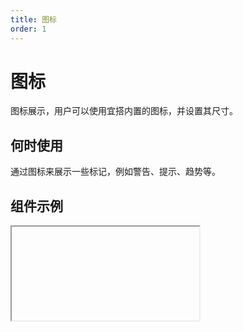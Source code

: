 ```yaml
---
title: 图标
order: 1
---
```


# 图标

图标展示，用户可以使用宜搭内置的图标，并设置其尺寸。

## 何时使用

通过图标来展示一些标记，例如警告、提示、趋势等。

## 组件示例


<Iframe url="https://www.aliwork.com/developer/icon-v2?isRenderNav=false" />

## 组件属性


<AttrTable
  dataSource={[
    {
      attr: '图标',
      code: 'src',
      type: 'String',
      demo: '"smile"',
      default
: '',
      desc: '',
    },
    {
      attr: '大小',
      code: 'size',
      type: 'String',
      demo: '"medium"',
      default
: '',
      desc: '从小到大依次为: `xxs` , `xs` , `small` , `medium` , `large` , `xl` , `xxl` , `xxxl`',
    },
  ]}
/>

